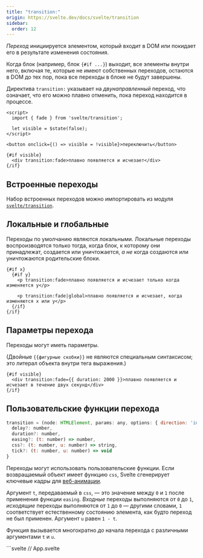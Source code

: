 ```yaml
---
title: "transition:"
origin: https://svelte.dev/docs/svelte/transition
sidebar:
  order: 12
---
```


_Переход_ инициируется элементом, который входит в DOM или покидает его в результате изменения состояния.

Когда блок (например, блок `{#if ...}`) выходит, все элементы внутри него, включая те, которые не имеют собственных переходов, остаются в DOM до тех пор, пока все переходы в блоке не будут завершены.

Директива `transition:` указывает на _двунаправленный_ переход, что означает, что его можно плавно отменить, пока переход находится в процессе.

```svelte {2} "transition:fade"
<script>
  import { fade } from 'svelte/transition';

  let visible = $state(false);
</script>

<button onclick={() => visible = !visible}>переключить</button>

{#if visible}
  <div transition:fade>плавно появляется и исчезает</div>
{/if}
```

## Встроенные переходы

Набор встроенных переходов можно импортировать из модуля [`svelte/transition`](https://svelte.dev/docs/svelte/svelte-transition).

## Локальные и глобальные

Переходы по умолчанию являются локальными. Локальные переходы воспроизводятся только тогда, когда блок, к которому они принадлежат, создается или уничтожается, _а не_ когда создаются или уничтожаются родительские блоки.

```svelte
{#if x}
  {#if y}
    <p transition:fade>плавно появляется и исчезает только когда изменяется y</p>

    <p transition:fade|global>плавно появляется и исчезает, когда изменяются x или y</p>
  {/if}
{/if}
```

## Параметры перехода

Переходы могут иметь параметры.

(Двойные `{{фигурные скобки}}` не являются специальным синтаксисом; это литерал объекта внутри тега выражения.)

```svelte
{#if visible}
  <div transition:fade={{ duration: 2000 }}>плавно появляется и исчезает в течение двух секунд</div>
{/if}
```
## Пользовательские функции перехода

```js
transition = (node: HTMLElement, params: any, options: { direction: 'in' | 'out' | 'both' }) => {
  delay?: number,
  duration?: number,
  easing?: (t: number) => number,
  css?: (t: number, u: number) => string,
  tick?: (t: number, u: number) => void
}
```

Переходы могут использовать пользовательские функции. Если возвращаемый объект имеет функцию `css`, Svelte сгенерирует ключевые кадры для [веб-анимации](https://developer.mozilla.org/ru/docs/Web/API/Web_Animations_API).

Аргумент `t`, передаваемый в `css`, — это значение между `0` и `1` после применения функции `easing`. _Входные_ переходы выполняются от `0` до `1`, _исходящие_ переходы выполняются от `1` до `0` — другими словами, `1` соответствует естественному состоянию элемента, как будто переход не был применен. Аргумент `u` равен `1 - t`.

Функция вызывается многократно _до_ начала перехода с различными аргументами `t` и `u`.


<Tabs syncKey="lang">
  <TabItem label="JS">
    ```svelte
      // App.svelte
      <script>
        import { elasticOut } from 'svelte/easing';

        /** @type {boolean} */
        export let visible;

        /**
         * @param {HTMLElement} node
         * @param {{ delay?: number, duration?: number, easing?: (t: number) => number }} params
         */
        function whoosh(node, params) {
          const existingTransform = getComputedStyle(node).transform.replace('none', '');

          return {
            delay: params.delay || 0,
            duration: params.duration || 400,
            easing: params.easing || elasticOut,
            css: (t, u) => `transform: ${existingTransform} scale(${t})`
          };
        }
      </script>

      {#if visible}
        <div in:whoosh>влетает с шумом</div>
      {/if}
    ```
  </TabItem>
  <TabItem label="TS">
    ```svelte
      // App.svelte
      <script lang="ts">
        import { elasticOut } from 'svelte/easing';

        export let visible: boolean;

        function whoosh(node: HTMLElement, params: { delay?: number, duration?: number, easing?: (t: number) => number }) {
          const existingTransform = getComputedStyle(node).transform.replace('none', '');

          return {
            delay: params.delay || 0,
            duration: params.duration || 400,
            easing: params.easing || elasticOut,
            css: (t, u) => `transform: ${existingTransform} scale(${t})`
          };
        }
      </script>

      {#if visible}
        <div in:whoosh>влетает с шумом</div>
      {/if}
    ```
  </TabItem>
</Tabs>

Пользовательская функция перехода также может возвращать функцию `tick`, которая вызывается _в процессе_ перехода с теми же аргументами `t` и `u`.

:::note
Если возможно использовать `css` вместо `tick`, делайте это — веб-анимации могут выполняться вне основного потока, предотвращая заикания на более медленных устройствах.
:::

<Tabs syncKey="lang">
  <TabItem label="JS">
    ```svelte
    // App.svelte
    <script>
      export let visible = false;

      /**
       * @param {HTMLElement} node
       * @param {{ speed?: number }} params
       */
      function typewriter(node, { speed = 1 }) {
        const valid = node.childNodes.length === 1 && node.childNodes[0].nodeType === Node.TEXT_NODE;

        if (!valid) {
          throw new Error(`Этот переход работает только с элементами, имеющими единственный дочерний текстовый узел`);
        }

        const text = node.textContent;
        const duration = text.length / (speed * 0.01);

        return {
          duration,
          tick: (t) => {
            const i = ~~(text.length * t);
            node.textContent = text.slice(0, i);
          }
        };
      }
    </script>

    {#if visible}
      <p in:typewriter={{ speed: 1 }}>Быстрая коричневая лиса прыгает через ленивую собаку</p>
    {/if}
    ```
  </TabItem>
  <TabItem label="TS">
    ```svelte
      // App.svelte
      <script lang="ts">
        export let visible = false;

        function typewriter(node: HTMLElement, { speed = 1 }: { speed?: number }) {
          const valid = node.childNodes.length === 1 && node.childNodes[0].nodeType === Node.TEXT_NODE;

          if (!valid) {
            throw new Error(`Этот переход работает только с элементами, имеющими единственный дочерний текстовый узел`);
          }

          const text = node.textContent;
          const duration = text.length / (speed * 0.01);

          return {
            duration,
            tick: (t) => {
              const i = ~~(text.length * t);
              node.textContent = text.slice(0, i);
            }
          };
        }
      </script>

      {#if visible}
        <p in:typewriter={{ speed: 1 }}>Быстрая коричневая лиса прыгает через ленивую собаку</p>
      {/if}
    ```
  </TabItem>
</Tabs>

Если переход возвращает функцию вместо объекта перехода, функция будет вызвана в следующей микрозадаче. Это позволяет нескольким переходам координироваться, что делает возможными [эффекты перекрёстного затухания](https://svelte.dev/tutorial/deferred-transitions).

Функции перехода также получают третий аргумент, `options`, который содержит информацию о переходе.

Доступные значения в объекте `options`:

- `direction` - одно из значений `in`, `out` или `both` в зависимости от типа перехода

## События перехода

Элемент с переходами будет генерировать следующие события в дополнение к любым стандартным событиям DOM:

- `introstart`
- `introend`
- `outrostart`
- `outroend`

```svelte
{#if visible}
  <p
    transition:fly={{ y: 200, duration: 2000 }}
    onintrostart={() => (status = 'intro started')}
    onoutrostart={() => (status = 'outro started')}
    onintroend={() => (status = 'intro ended')}
    onoutroend={() => (status = 'outro ended')}
  >
    влетает и вылетает
  </p>
{/if}
```
